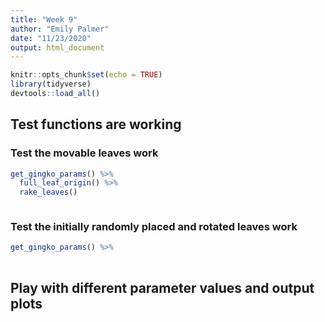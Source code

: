 ```yaml
---
title: "Week 9"
author: "Emily Palmer"
date: "11/23/2020"
output: html_document
---
```


```r
knitr::opts_chunk$set(echo = TRUE)
library(tidyverse)
devtools::load_all()
```

## Test functions are working 

### Test the movable leaves work 
```r
get_gingko_params() %>% 
  full_leaf_origin() %>% 
  rake_leaves()



```

### Test the initially randomly placed and rotated leaves work

```r
get_gingko_params() %>% 
  
```




## Play with different parameter values and output plots 


```r

```

